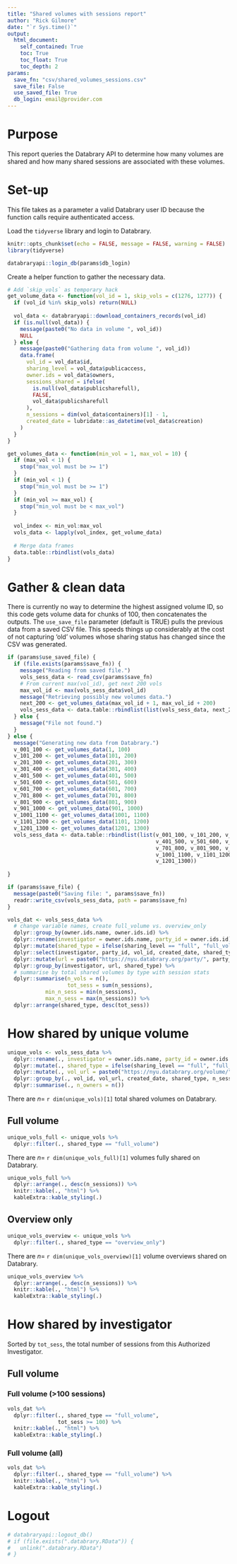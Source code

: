 ```yaml
---
title: "Shared volumes with sessions report"
author: "Rick Gilmore"
date: "`r Sys.time()`"
output: 
  html_document:
    self_contained: True
    toc: True
    toc_float: True
    toc_depth: 2
params:
  save_fn: "csv/shared_volumes_sessions.csv"
  save_file: False
  use_saved_file: True
  db_login: email@provider.com
---
```


# Purpose

This report queries the Databrary API to determine how many volumes are shared and how many shared sessions are associated with these volumes.

# Set-up

This file takes as a parameter a valid Databrary user ID because the function calls require authenticated access.

Load the `tidyverse` library and login to Databrary.

```r
knitr::opts_chunk$set(echo = FALSE, message = FALSE, warning = FALSE)
library(tidyverse)

databraryapi::login_db(params$db_login)
```

Create a helper function to gather the necessary data.

```r
# Add `skip_vols` as temporary hack
get_volume_data <- function(vol_id = 1, skip_vols = c(1276, 1277)) {
  if (vol_id %in% skip_vols) return(NULL)
  
  vol_data <- databraryapi::download_containers_records(vol_id)
  if (is.null(vol_data)) {
    message(paste0("No data in volume ", vol_id))
    NULL
  } else {
    message(paste0("Gathering data from volume ", vol_id))
    data.frame(
      vol_id = vol_data$id,
      sharing_level = vol_data$publicaccess,
      owner.ids = vol_data$owners,
      sessions_shared = ifelse(
        is.null(vol_data$publicsharefull),
        FALSE,
        vol_data$publicsharefull
      ),
      n_sessions = dim(vol_data$containers)[1] - 1,
      created_date = lubridate::as_datetime(vol_data$creation)
    )
  }
}

get_volumes_data <- function(min_vol = 1, max_vol = 10) {
  if (max_vol < 1) {
    stop("max_vol must be >= 1")
  }
  if (min_vol < 1) {
    stop("min_vol must be >= 1")
  }
  if (min_vol >= max_vol) {
    stop("min_vol must be < max_vol")
  }
  
  vol_index <- min_vol:max_vol
  vols_data <- lapply(vol_index, get_volume_data)
  
  # Merge data frames
  data.table::rbindlist(vols_data)
}
```

# Gather & clean data

There is currently no way to determine the highest assigned volume ID, so this code gets volume data for chunks of 100, then concatenates the outputs. 
The `use_save_file` parameter (default is TRUE) pulls the previous data from a saved CSV file.
This speeds things up considerably at the cost of not capturing 'old' volumes whose sharing status has changed since the CSV was generated.

```r
if (params$use_saved_file) {
  if (file.exists(params$save_fn)) {
    message("Reading from saved file.")
    vols_sess_data <- read_csv(params$save_fn)
    # From current max(vol_id), get next 200 vols
    max_vol_id <- max(vols_sess_data$vol_id)
    message("Retrieving possibly new volumes data.")
    next_200 <- get_volumes_data(max_vol_id + 1, max_vol_id + 200)
    vols_sess_data <- data.table::rbindlist(list(vols_sess_data, next_200))
  } else {
    message("File not found.")
  }
} else {
  message("Generating new data from Databrary.")
  v_001_100 <- get_volumes_data(1, 100)
  v_101_200 <- get_volumes_data(101, 200)
  v_201_300 <- get_volumes_data(201, 300)
  v_301_400 <- get_volumes_data(301, 400)
  v_401_500 <- get_volumes_data(401, 500)
  v_501_600 <- get_volumes_data(501, 600)
  v_601_700 <- get_volumes_data(601, 700)
  v_701_800 <- get_volumes_data(701, 800)
  v_801_900 <- get_volumes_data(801, 900)
  v_901_1000 <- get_volumes_data(901, 1000)
  v_1001_1100 <- get_volumes_data(1001, 1100)
  v_1101_1200 <- get_volumes_data(1101, 1200)
  v_1201_1300 <- get_volumes_data(1201, 1300)
  vols_sess_data <- data.table::rbindlist(list(v_001_100, v_101_200, v_201_300, v_301_400,
                                               v_401_500, v_501_600, v_601_700,
                                               v_701_800, v_801_900, v_901_1000,
                                               v_1001_1100, v_1101_1200,
                                               v_1201_1300))
  
}

if (params$save_file) {
  message(paste0("Saving file: ", params$save_fn))
  readr::write_csv(vols_sess_data, path = params$save_fn)
}
```

```r
vols_dat <- vols_sess_data %>%
  # change variable names, create full_volume vs. overview_only
  dplyr::group_by(owner.ids.name, owner.ids.id) %>%
  dplyr::rename(investigator = owner.ids.name, party_id = owner.ids.id) %>%
  dplyr::mutate(shared_type = ifelse(sharing_level == "full", "full_volume", "overview_only")) %>%
  dplyr::select(investigator, party_id, vol_id, created_date, shared_type, n_sessions) %>%
  dplyr::mutate(url = paste0("https://nyu.databrary.org/party/", party_id)) %>%
  dplyr::group_by(investigator, url, shared_type) %>%
  # summarise by total shared volumes by type with session stats
  dplyr::summarise(n_vols = n(), 
                   tot_sess = sum(n_sessions),
            min_n_sess = min(n_sessions),  
            max_n_sess = max(n_sessions)) %>%
  dplyr::arrange(shared_type, desc(tot_sess))
```

# How shared by unique volume

```r
unique_vols <- vols_sess_data %>%
  dplyr::rename(., investigator = owner.ids.name, party_id = owner.ids.id) %>%
  dplyr::mutate(., shared_type = ifelse(sharing_level == "full", "full_volume", "overview_only")) %>%
  dplyr::mutate(., vol_url = paste0("https://nyu.databrary.org/volume/", vol_id)) %>%
  dplyr::group_by(., vol_id, vol_url, created_date, shared_type, n_sessions) %>%
  dplyr::summarise(., n_owners = n())
```

There are $n=$ `r dim(unique_vols)[1]` total shared volumes on Databrary.

## Full volume

```r
unique_vols_full <- unique_vols %>%
  dplyr::filter(., shared_type == "full_volume")
```

There are $n=$ `r dim(unique_vols_full)[1]` volumes fully shared on Databrary.

```r
unique_vols_full %>%
  dplyr::arrange(., desc(n_sessions)) %>%
  knitr::kable(., "html") %>%
  kableExtra::kable_styling(.)
```

## Overview only

```r
unique_vols_overview <- unique_vols %>%
  dplyr::filter(., shared_type == "overview_only")
```

There are $n=$ `r dim(unique_vols_overview)[1]` volume overviews shared on Databrary.

```r
unique_vols_overview %>%
  dplyr::arrange(., desc(n_sessions)) %>%
  knitr::kable(., "html") %>%
  kableExtra::kable_styling(.)
```

# How shared by investigator

Sorted by `tot_sess`, the total number of sessions from this Authorized Investigator.

## Full volume

### Full volume (>100 sessions)

```r
vols_dat %>%
  dplyr::filter(., shared_type == "full_volume",
                tot_sess >= 100) %>%
  knitr::kable(., "html") %>%
  kableExtra::kable_styling(.)
```

### Full volume (all)

```r
vols_dat %>%
  dplyr::filter(., shared_type == "full_volume") %>%
  knitr::kable(., "html") %>%
  kableExtra::kable_styling(.)
```

# Logout

```r
# databraryapi::logout_db()
# if (file.exists(".databrary.RData")) {
#   unlink(".databrary.RData")
# }
```

